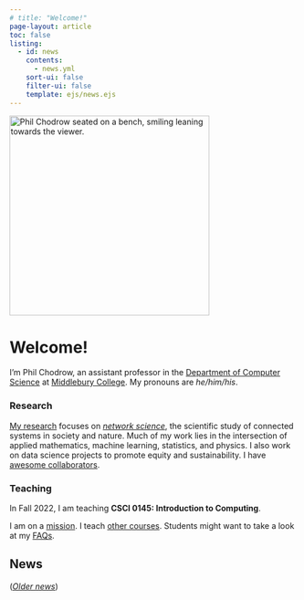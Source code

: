 ```yaml
---
# title: "Welcome!"
page-layout: article
toc: false
listing:
  - id: news
    contents: 
      - news.yml
    sort-ui: false
    filter-ui: false
    template: ejs/news.ejs
---
```



<img src="assets/img/sitting.png" class="img-responsive img-profile" width=350px alt="Phil Chodrow seated on a bench, smiling leaning towards the viewer.">

# Welcome! 

I'm Phil Chodrow, an assistant professor in the [Department of Computer Science](https://www.middlebury.edu/academics/cs) at [Middlebury College](https://www.middlebury.edu/#story645114). My pronouns are *he/him/his*. 

### Research

[My research](research.qmd) focuses on *[network science](https://en.wikipedia.org/wiki/Network_science)*, the scientific study of connected systems in society and nature. Much of my work lies in the intersection of applied mathematics, machine learning, statistics, and physics. I also work on data science projects to promote equity and sustainability. I have [awesome collaborators](research.qmd#key-collaborators). 

### Teaching

In Fall 2022, I am teaching **CSCI 0145: Introduction to Computing**. 

I am on a [mission](mission.qmd). I teach [other courses](teaching.qmd). Students might want to take a look at my [FAQs](for-students.qmd). 

<div class="no-wrap">

## News

:::{#news}
:::


([*Older news*](news_archive.qmd))

</div>